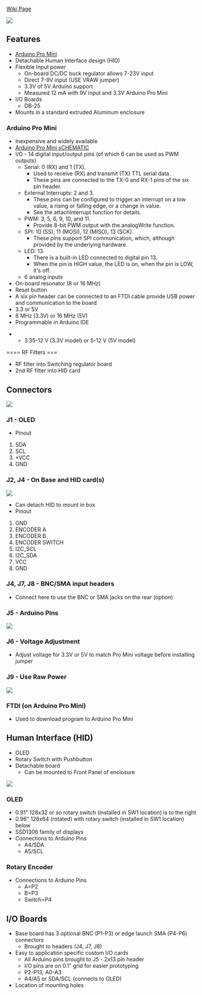 [http://land-boards.com/blwiki/index.php?title=ArduinoInABox Wiki Page]

<img src="http://land-boards.com/blwiki/images/f/f9/ArduinoInABox-P18170_720px.jpg"></img>

== Features ==

* [https://www.arduino.cc/en/pmwiki.php?n=Main/ArduinoBoardProMini Arduino Pro Mini]
* Detachable Human Interface design (HID)
* Flexible Input power
** On-board DC/DC buck regulator allows 7-23V input
** Direct 7-9V input (USE VRAW jumper)
** 3.3V of 5V Arduino support
** Measured 12 mA with 9V input and 3.3V Arduino Pro Mini
* I/O Boards
** DB-25
* Mounts in a standard extruded Aluminum enclosure

=== Arduino Pro Mini ===

* Inexpensive and widely available
* [https://www.arduino.cc/en/uploads/Main/Arduino-Pro-Mini-schematic.pdf Arduino Pro Mini sCHEMATIC]
* I/O - 14 digital input/output pins (of which 6 can be used as PWM outputs)
** Serial: 0 (RX) and 1 (TX).
*** Used to receive (RX) and transmit (TX) TTL serial data.
*** These pins are connected to the TX-0 and RX-1 pins of the six pin header.
** External Interrupts: 2 and 3. 
*** These pins can be configured to trigger an interrupt on a low value, a rising or falling edge, or a change in value. 
*** See the attachInterrupt function for details.
** PWM: 3, 5, 6, 9, 10, and 11. 
*** Provide 8-bit PWM output with the analogWrite function.
** SPI: 10 (SS), 11 (MOSI), 12 (MISO), 13 (SCK). 
*** These pins support SPI communication, which, although provided by the underlying hardware.
** LED: 13.
*** There is a built-in LED connected to digital pin 13.
*** When the pin is HIGH value, the LED is on, when the pin is LOW, it's off.
** 6 analog inputs
* On-board resonator (8 or 16 MHz)
* Reset button
* A six pin header can be connected to an FTDI cable provide USB power and communication to the board
* 3.3 or 5V
* 8 MHz (3.3V) or 16 MHz (5V)
* Programmable in Arduino IDE

** 3.35-12 V (3.3V model) or 5-12 V (5V model)

==== RF Filters ===

* RF filter into Switching regulator board
* 2nd RF filter into HID card

== Connectors ==

<img src="http://land-boards.com/blwiki/images/1/10/ArduinoInABox_CAD_X1.png"></img>

=== J1 - OLED ===

* Pinout

# SDA
# SCL
# +VCC
# GND

=== J2, J4 - On Base and HID card(s) ===

<img src="http://land-boards.com/blwiki/images/a/a3/ARB_J2.PNG"></img>

* Can detach HID to mount in box
* Pinout

# GND
# ENCODER A
# ENCODER B
# ENCODER SWITCH
# I2C_SCL
# I2C_SDA
# VCC
# GND

=== J4, J7, J8 - BNC/SMA input headers ===

* Connect here to use the BNC or SMA jacks on the rear (option)

=== J5 - Arduino Pins ===

<img src="http://land-boards.com/blwiki/images/7/70/ARB_J5.PNG"></img>

=== J6 - Voltage Adjustment ===

* Adjust voltage for 3.3V or 5V to match Pro Mini voltage before installing jumper

=== J9 - Use Raw Power ===

<img src="http://land-boards.com/blwiki/images/2/24/AIB_J9.PNG"></img>

=== FTDI (on Arduino Pro Mini) ===

* Used to download program to Arduino Pro Mini

== Human Interface (HID) ==

* OLED
* Rotary Switch with Pushbutton
* Detachable board
** Can be mounted to Front Panel of enclosure

<IMG SRC="http://land-boards.com/blwiki/images/b/bc/HID_Connect.PNG"></IMG>

=== OLED ===

* 0.91" 128x32 or so rotary switch (installed in SW1 location) is to the right
* 0.96" 128x64 (rotated) with rotary switch (installed in SW1 location) below
* SSD1306 family of displays
* Connections to Arduino Pins
** A4/SDA
** A5/SCL

=== Rotary Encoder ===

* Connections to Arduino Pins
** A=P2
** B=P3
** Switch=P4

== I/O Boards ==

* Base board has 3 optional BNC (P1-P3) or edge launch SMA (P4-P6) connectors
** Brought to headers (J4, J7, J8)
* Easy to application specific custom I/O cards
** All Arduino pins brought to J5 - 2x13 pin header
** I/O pins are on 0.1" grid for easier prototyping
** P2-P13, A0-A3
** A4/A5 or SDA/SCL (connects to OLED)
* Location of mounting holes
